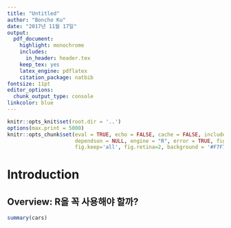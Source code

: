 ```yaml
---
title: "Untitled"
author: "Boncho Ku"
date: "2017년 11월 17일"
output: 
  pdf_document: 
    highlight: monochrome
    includes:
      in_header: header.tex
    keep_tex: yes
    latex_engine: pdflatex
    citation_package: natbib
fontsize: 11pt
editor_options:
  chunk_output_type: console
linkcolor: blue
---
```


```r
knitr::opts_knit$set(root.dir = '..')
options(max.print = 5000)
knitr::opts_chunk$set(eval = TRUE, echo = FALSE, cache = FALSE, include = TRUE, collapse = FALSE, tidy=TRUE, message=FALSE, warning=FALSE,
                      dependson = NULL, engine = "R", error = TRUE, fig.path="Figures/", fig.align = "center", fig.width = 7, fig.height = 7,
                      fig.keep='all', fig.retina=2, background = '#F7F7F7', highlight = T, comment = NA)
```

# Introduction 

## Overview: R을 꼭 사용해야 할까? 

```r
summary(cars)
```

